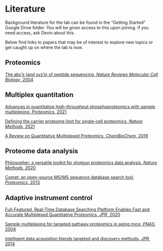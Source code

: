 # Literature {#literature}

Background literature for the lab can be found in the "Getting Started" Google Drive folder. You will be given access to this upon joining. If you need access, ask Devin about this.

Below find links to papers that may be of interest to explore new topics or get caught up on where the lab is now.

## Proteomics

[The abc's (and xyz's) of peptide sequencing, *Nature Reviews Molecular Cell Biology*, 2004](https://www.nature.com/articles/nrm1468)

## Multiplex quantitation

[Advances in quantitative high-throughput phosphoproteomics with sample multiplexing, *Proteomics*, 2021](https://doi.org/10.1002/pmic.202000140)

[Defining the carrier proteome limit for single-cell proteomics, *Nature Methods*, 2021](https://pubmed.ncbi.nlm.nih.gov/33288958/)

[A Review on Quantitative Multiplexed Proteomics, *ChemBioChem*, 2019](https://www.ncbi.nlm.nih.gov/labs/pmc/articles/PMC6520187/)

## Proteome data analysis

[Philosopher: a versatile toolkit for shotgun proteomics data analysis, *Nature Methods*, 2020](https://www.nature.com/articles/s41592-020-0912-y)

[Comet: an open-source MS/MS sequence database search tool, *Proteomics*, 2013](https://pubmed.ncbi.nlm.nih.gov/23148064/)

## Adaptive instrument control

[Full-Featured, Real-Time Database Searching Platform Enables Fast and Accurate Multiplexed Quantitative Proteomics, *JPR*, 2020](https://pubmed.ncbi.nlm.nih.gov/32126768/)

[Sample multiplexing for targeted pathway proteomics in aging mice, *PNAS*, 2004](https://pubmed.ncbi.nlm.nih.gov/32332170/)

[Intelligent data acquisition blends targeted and discovery methods, *JPR*, 2014](https://pubmed.ncbi.nlm.nih.gov/24611583/)
